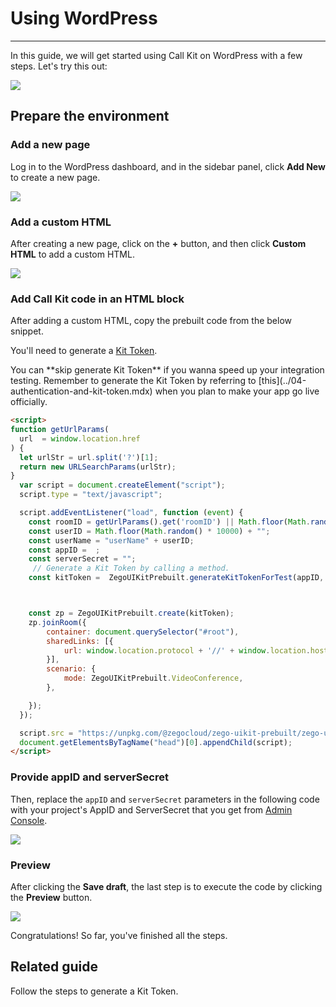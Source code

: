 
# Using WordPress

- - -

In this guide, we will get started using Call Kit on WordPress with a few steps. Let's try this out: 

<Frame width="512" height="auto" caption="">
  <img src="https://doc-media.zego.im/sdk-doc/Pics/Prebuilt_Web/wordpress_call_effect.png" />
</Frame>

## Prepare the environment

<Content/>

### Add a new page

Log in to the WordPress dashboard, and in the sidebar panel, click **Add New** to create a new page.


<Frame width="512" height="auto" caption="">
  <img src="https://doc-media.zego.im/sdk-doc/Pics/Prebuilt_Web/wodpress_dashboard.png" />
</Frame>

### Add a custom HTML 


After creating a new page, click on the **+** button, and then click **Custom HTML** to add a custom HTML.

<Frame width="512" height="auto" caption="">
  <img src="https://doc-media.zego.im/sdk-doc/Pics/Prebuilt_Web/wordpress_add_html.png" />
</Frame>

### Add Call Kit code in an HTML block

After adding a custom HTML, copy the prebuilt code from the below snippet.

You'll need to generate a [Kit Token](../04-authentication-and-kit-token.mdx).

<Note title="Note">
You can **skip generate Kit Token** if you wanna speed up your integration testing. Remember to generate the Kit Token by referring to [this](../04-authentication-and-kit-token.mdx) when you plan to make your app go live officially.
</Note>

```html {12-32,75}
<script>
function getUrlParams(
  url  = window.location.href
) {
  let urlStr = url.split('?')[1];
  return new URLSearchParams(urlStr);
}
  var script = document.createElement("script");
  script.type = "text/javascript";

  script.addEventListener("load", function (event) {
    const roomID = getUrlParams().get('roomID') || Math.floor(Math.random() * 10000) + "";
    const userID = Math.floor(Math.random() * 10000) + "";
    const userName = "userName" + userID;
    const appID =  ;
    const serverSecret = "";
     // Generate a Kit Token by calling a method.
    const kitToken =  ZegoUIKitPrebuilt.generateKitTokenForTest(appID, serverSecret, roomID, userID, userName);



    const zp = ZegoUIKitPrebuilt.create(kitToken);
    zp.joinRoom({
        container: document.querySelector("#root"),
        sharedLinks: [{
            url: window.location.protocol + '//' + window.location.host + window.location.pathname + '?roomID=' + roomID,
        }],
        scenario: {
            mode: ZegoUIKitPrebuilt.VideoConference,
        },

    });
  });

  script.src = "https://unpkg.com/@zegocloud/zego-uikit-prebuilt/zego-uikit-prebuilt.js";
  document.getElementsByTagName("head")[0].appendChild(script);
</script>
```


### Provide appID and serverSecret

Then, replace the `appID` and `serverSecret` parameters in the following code with your project's AppID and ServerSecret that you get from [Admin Console](https://console.zegocloud.com/project). 


<Frame width="512" height="auto" caption="">
  <img src="https://doc-media.zego.im/sdk-doc/Pics/Prebuilt_Web/wordpress_code_call_appID.png" />
</Frame>

### Preview

After clicking the **Save draft**, the last step is to execute the code by clicking the **Preview** button.

<Frame width="512" height="auto" caption="">
  <img src="https://doc-media.zego.im/sdk-doc/Pics/Prebuilt_Web/wordpress_call_preview.png" />
</Frame>


Congratulations! So far, you've finished all the steps.


## Related guide


<CardGroup cols={2}>
  <Card title="Authentication and Kit Token" href="../04-Authentication%20and%20Kit%20Token.mdx">
    Follow the steps to generate a Kit Token.
  </Card>
</CardGroup>
